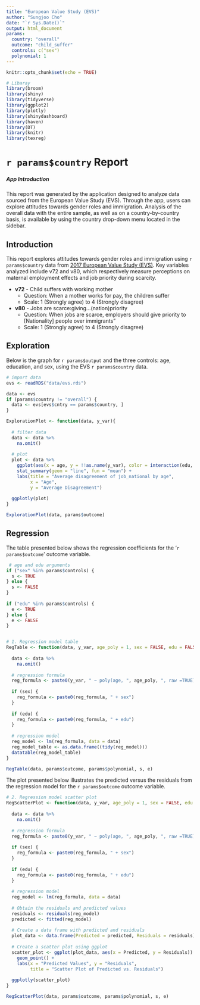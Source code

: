 ```yaml
---
title: "European Value Study (EVS)"
author: "Sungjoo Cho"
date: "`r Sys.Date()`"
output: html_document
params:
  country: "overall"
  outcome: "child_suffer"
  controls: c("sex")
  polynomial: 1
---
```


```r
knitr::opts_chunk$set(echo = TRUE)
```

```r
# Libaray
library(broom)
library(shiny)
library(tidyverse)
library(ggplot2)
library(plotly)
library(shinydashboard)
library(haven)
library(DT) 
library(knitr)
library(texreg)
```


# `r params$country` Report

##### App Introduction

This report was generated by the application designed to analyze data sourced from the European Value Study (EVS). Through the app, users can explore attitudes towards gender roles and immigration. Analysis of the overall data with the entire sample, as well as on a country-by-country basis, is available by using the country drop-down menu located in the sidebar. 


## Introduction

This report explores attitudes towards gender roles and immigration using `r params$country` data from [2017 European Value Study (EVS)](https://search.gesis.org/research_data/ZA7500). Key variables analyzed include v72 and v80, which respectively measure perceptions on maternal employment effects and job priority during scarcity.

-   **v72** - Child suffers with working mother
    -   Question: When a mother works for pay, the children suffer
    -   Scale: 1 (Strongly agree) to 4 (Strongly disagree)
-   **v80** - Jobs are scarce:giving...(nation)priority
    -   Question: When jobs are scarce, employers should give priority to [Nationality] people over immigrants"
    -   Scale: 1 (Strongly agree) to 4 (Strongly disagree)


## Exploration

Below is the graph for `r params$output` and the three controls: age, education, and sex, using the EVS `r params$country` data.

```r
# import data
evs <- readRDS("data/evs.rds")

data <- evs
if (params$country != "overall") {
  data <- evs[evs$cntry == params$country, ]
}
```

```r
ExplorationPlot <- function(data, y_var){
  
  # filter data
  data <- data %>%
    na.omit()
  
  # plot
  plot <- data %>%
    ggplot(aes(x = age, y = !!as.name(y_var), color = interaction(edu, sex))) +  
    stat_summary(geom = "line", fun = "mean") +
    labs(title = "Average disagreement of job_national by age",
         x = "Age",
         y = "Average Disagreement") 
  
  ggplotly(plot)
}
```

```r
ExplorationPlot(data, params$outcome)
```


## Regression

The table presented below shows the regression coefficients for the '`r params$outcome`' outcome variable.

```r
 # age and edu arguments
if ("sex" %in% params$controls) {
  s <- TRUE
} else {
  s <- FALSE
}
    
if ("edu" %in% params$controls) {
  e <- TRUE
} else {
  e <- FALSE
}


# 1. Regression model table
RegTable <- function(data, y_var, age_poly = 1, sex = FALSE, edu = FALSE) {
  
  data <- data %>%
    na.omit()
  
  # regression formula
  reg_formula <- paste0(y_var, " ~ poly(age, ", age_poly, ", raw =TRUE)")
  
  if (sex) {
    reg_formula <- paste0(reg_formula, " + sex")
  }
  
  if (edu) {
    reg_formula <- paste0(reg_formula, " + edu")
  }
  
  # regression model
  reg_model <- lm(reg_formula, data = data)
  reg_model_table <- as.data.frame((tidy(reg_model)))
  datatable(reg_model_table)
}
```

```r
RegTable(data, params$outcome, params$polynomial, s, e)
```

The plot presented below illustrates the predicted versus the residuals from the regression model for the `r params$outcome` outcome variable.

```r
# 2. Regression model scatter plot
RegScatterPlot <- function(data, y_var, age_poly = 1, sex = FALSE, edu = FALSE) {
  
  data <- data %>%
    na.omit()
  
  # regression formula
  reg_formula <- paste0(y_var, " ~ poly(age, ", age_poly, ", raw =TRUE)")
  
  if (sex) {
    reg_formula <- paste0(reg_formula, " + sex")
  }
  
  if (edu) {
    reg_formula <- paste0(reg_formula, " + edu")
  }
  
  # regression model
  reg_model <- lm(reg_formula, data = data)
  
  # Obtain the residuals and predicted values
  residuals <- residuals(reg_model)
  predicted <- fitted(reg_model)
  
  # Create a data frame with predicted and residuals
  plot_data <- data.frame(Predicted = predicted, Residuals = residuals)
  
  # Create a scatter plot using ggplot
  scatter_plot <- ggplot(plot_data, aes(x = Predicted, y = Residuals)) +
    geom_point() +
    labs(x = "Predicted Values", y = "Residuals",
         title = "Scatter Plot of Predicted vs. Residuals")
  
  ggplotly(scatter_plot)
}
```

```r
RegScatterPlot(data, params$outcome, params$polynomial, s, e)
```

